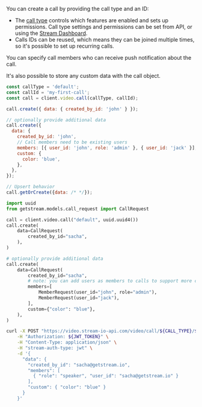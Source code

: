 
You can create a call by providing the call type and an ID:

- The [call type](/api/call_types/builtin) controls which features are enabled and sets up permissions. Call type settings and permissions can be set from API, or using the [Stream Dashboard](https://dashboard.getstream.io/).
- Calls IDs can be reused, which means they can be joined multiple times, so it's possible to set up recurring calls.

You can specify call members who can receive push notification about the call.

It's also possible to store any custom data with the call object.

<Tabs groupId="examples">
<TabItem value="js" label="JavaScript">

```js
const callType = 'default';
const callId = 'my-first-call';
const call = client.video.call(callType, callId);

call.create({ data: { created_by_id: 'john' } });

// optionally provide additional data
call.create({
  data: {
    created_by_id: 'john',
    // Call members need to be existing users
    members: [{ user_id: 'john', role: 'admin' }, { user_id: 'jack' }],
    custom: {
      color: 'blue',
    },
  },
});

// Upsert behavior
call.getOrCreate({data: /* */});
```

</TabItem>
<TabItem value="py" label="Python">

```py
import uuid
from getstream.models.call_request import CallRequest

call = client.video.call("default", uuid.uuid4())
call.create(
    data=CallRequest(
        created_by_id="sacha",
    ),
)

# optionally provide additional data
call.create(
    data=CallRequest(
        created_by_id="sacha",
        # note: you can add users as members to calls to support more complex permissions
        members=[
            MemberRequest(user_id="john", role="admin"),
            MemberRequest(user_id="jack"),
        ],
        custom={"color": "blue"},
    ),
)
```

</TabItem>

<TabItem value="curl" label="cURL">

```bash
curl -X POST "https://video.stream-io-api.com/video/call/${CALL_TYPE}/${CALL_ID}?api_key=${API_KEY}" \
    -H "Authorization: ${JWT_TOKEN}" \
    -H "Content-Type: application/json" \
    -H "stream-auth-type: jwt" \
    -d '{
      "data": {
        "created_by_id": "sacha@getstream.io",
        "members": [
          { "role": "speaker", "user_id": "sacha@getstream.io" }
        ],
        "custom": { "color": "blue" }
      }
    }'
```

</TabItem>
</Tabs>
